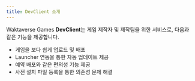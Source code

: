 ```yaml
---
title: DevClient 소개
---
```


Waktaverse Games **DevClient**는 게임 제작자 및 제작팀을 위한 서비스로, 다음과 같은 기능을 제공합니다.

- 게임을 보다 쉽게 업로드 및 배포
- Launcher 연동을 통한 자동 업데이트 제공
- 예약 배포와 같은 편의성 기능 제공
- 사전 설치 파일 등록을 통한 의존성 문제 해결
